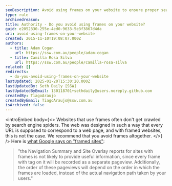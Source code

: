 ```yaml
---
seoDescription: Avoid using frames on your website to ensure proper search engine crawling and accurate tracking of page views.
type: rule
archivedreason:
title: Authority - Do you avoid using frames on your website?
guid: e2052330-255e-4ed0-9633-5e3f3867d4da
uri: avoid-using-frames-on-your-website
created: 2015-11-10T19:08:07.000Z
authors:
  - title: Adam Cogan
    url: https://ssw.com.au/people/adam-cogan
  - title: Camilla Rosa Silva
    url: https://ssw.com.au/people/camilla-rosa-silva
related: []
redirects:
  - do-you-avoid-using-frames-on-your-website
lastUpdated: 2025-01-20T15:30:20.000Z
lastUpdatedBy: Seth Daily [SSW]
lastUpdatedByEmail: 130118701+sethdaily@users.noreply.github.com
createdBy: TiagoAraujo
createdByEmail: TiagoAraujo@ssw.com.au
isArchived: false
---
```


<introEmbed
  body={<>
Websites that use frames often don't get crawled by search engine spiders. The web was designed in such a way that every URL is supposed to correspond to a web page, and with framed websites, this is not the case. We recommend that you avoid frames altogether.
  </>}
/>
Here is [what Google says on "framed sites"](https://support.google.com/analytics/answer/1012049?hl=en):

> "the Navigation Summary and Site Overlay reports for sites with frames is not likely to provide useful information, since every frame with tag on it will be recorded as a separate pageview. Additionally, the order of these pageviews will depend on the order in which the frames are loaded, instead of the actual navigation path taken by your users."
